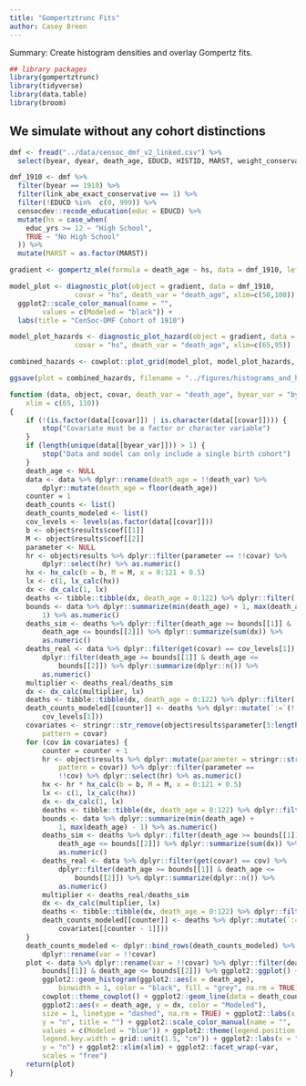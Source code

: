 ```yaml
---
title: "Gompertztrunc Fits"
author: Casey Breen
---
```


Summary: Create histogram densities and overlay Gompertz fits. 

```r
## library packages 
library(gompertztrunc)
library(tidyverse)
library(data.table)
library(broom)
```


## We simulate without any cohort distinctions

```r
dmf <- fread("../data/censoc_dmf_v2_linked.csv") %>% 
  select(byear, dyear, death_age, EDUCD, HISTID, MARST, weight_conservative, link_abe_exact_conservative)

dmf_1910 <- dmf %>% 
  filter(byear == 1910) %>%  
  filter(link_abe_exact_conservative == 1) %>% 
  filter(!EDUCD %in%  c(0, 999)) %>% 
  censocdev::recode_education(educ = EDUCD) %>% 
  mutate(hs = case_when(
    educ_yrs >= 12 ~ "High School", 
    TRUE ~ "No High School"
  )) %>% 
  mutate(MARST = as.factor(MARST))
```

```r
gradient <- gompertz_mle(formula = death_age ~ hs, data = dmf_1910, left_trunc = 1975, right_trunc = 2005) 
```

```r
model_plot <- diagnostic_plot(object = gradient, data = dmf_1910,
                covar = "hs", death_var = "death_age", xlim=c(50,100)) + 
  ggplot2::scale_color_manual(name = "", 
        values = c(Modeled = "black")) +
  labs(title = "CenSoc-DMF Cohort of 1910")

model_plot_hazards <- diagnostic_plot_hazard(object = gradient, data = dmf_1910,
                covar = "hs", death_var = "death_age", xlim=c(65,95))

combined_hazards <- cowplot::plot_grid(model_plot, model_plot_hazards, labels = "auto", nrow = 2)

ggsave(plot = combined_hazards, filename = "../figures/histograms_and_hazards.png", width = 10, height = 11)
```

```r
function (data, object, covar, death_var = "death_age", byear_var = "byear", 
    xlim = c(65, 110)) 
{
    if (!(is.factor(data[[covar]]) | is.character(data[[covar]]))) {
        stop("Covariate must be a factor or character variable")
    }
    if (length(unique(data[[byear_var]])) > 1) {
        stop("Data and model can only include a single birth cohort")
    }
    death_age <- NULL
    data <- data %>% dplyr::rename(death_age = !!death_var) %>% 
        dplyr::mutate(death_age = floor(death_age))
    counter = 1
    death_counts <- list()
    death_counts_modeled <- list()
    cov_levels <- levels(as.factor(data[[covar]]))
    b <- object$results$coef[[1]]
    M <- object$results$coef[[2]]
    parameter <- NULL
    hr <- object$results %>% dplyr::filter(parameter == !!covar) %>% 
        dplyr::select(hr) %>% as.numeric()
    hx <- hx_calc(b = b, M = M, x = 0:121 + 0.5)
    lx <- c(1, lx_calc(hx))
    dx <- dx_calc(1, lx)
    deaths <- tibble::tibble(dx, death_age = 0:122) %>% dplyr::filter(!is.na(dx))
    bounds <- data %>% dplyr::summarize(min(death_age) + 1, max(death_age) - 
        1) %>% as.numeric()
    deaths_sim <- deaths %>% dplyr::filter(death_age >= bounds[[1]] & 
        death_age <= bounds[[2]]) %>% dplyr::summarize(sum(dx)) %>% 
        as.numeric()
    deaths_real <- data %>% dplyr::filter(get(covar) == cov_levels[1]) %>% 
        dplyr::filter(death_age >= bounds[[1]] & death_age <= 
            bounds[[2]]) %>% dplyr::summarize(dplyr::n()) %>% 
        as.numeric()
    multiplier <- deaths_real/deaths_sim
    dx <- dx_calc(multiplier, lx)
    deaths <- tibble::tibble(dx, death_age = 0:122) %>% dplyr::filter(!is.na(dx))
    death_counts_modeled[[counter]] <- deaths %>% dplyr::mutate(`:=`(!!covar, 
        cov_levels[1]))
    covariates <- stringr::str_remove(object$results$parameter[3:length(object$results$parameter)], 
        pattern = covar)
    for (cov in covariates) {
        counter = counter + 1
        hr <- object$results %>% dplyr::mutate(parameter = stringr::str_remove(parameter, 
            pattern = covar)) %>% dplyr::filter(parameter == 
            !!cov) %>% dplyr::select(hr) %>% as.numeric()
        hx <- hr * hx_calc(b = b, M = M, x = 0:121 + 0.5)
        lx <- c(1, lx_calc(hx))
        dx <- dx_calc(1, lx)
        deaths <- tibble::tibble(dx, death_age = 0:122) %>% dplyr::filter(!is.na(dx))
        bounds <- data %>% dplyr::summarize(min(death_age) + 
            1, max(death_age) - 1) %>% as.numeric()
        deaths_sim <- deaths %>% dplyr::filter(death_age >= bounds[[1]] & 
            death_age <= bounds[[2]]) %>% dplyr::summarize(sum(dx)) %>% 
            as.numeric()
        deaths_real <- data %>% dplyr::filter(get(covar) == cov) %>% 
            dplyr::filter(death_age >= bounds[[1]] & death_age <= 
                bounds[[2]]) %>% dplyr::summarize(dplyr::n()) %>% 
            as.numeric()
        multiplier <- deaths_real/deaths_sim
        dx <- dx_calc(multiplier, lx)
        deaths <- tibble::tibble(dx, death_age = 0:122) %>% dplyr::filter(!is.na(dx))
        death_counts_modeled[[counter]] <- deaths %>% dplyr::mutate(`:=`(!!covar, 
            covariates[[counter - 1]]))
    }
    death_counts_modeled <- dplyr::bind_rows(death_counts_modeled) %>% 
        dplyr::rename(var = !!covar)
    plot <- data %>% dplyr::rename(var = !!covar) %>% dplyr::filter(death_age >= 
        bounds[[1]] & death_age <= bounds[[2]]) %>% ggplot2::ggplot() + 
        ggplot2::geom_histogram(ggplot2::aes(x = death_age), 
            binwidth = 1, color = "black", fill = "grey", na.rm = TRUE) + 
        cowplot::theme_cowplot() + ggplot2::geom_line(data = death_counts_modeled, 
        ggplot2::aes(x = death_age, y = dx, color = "Modeled"), 
        size = 1, linetype = "dashed", na.rm = TRUE) + ggplot2::labs(x = "Death Age", 
        y = "n", title = "") + ggplot2::scale_color_manual(name = "", 
        values = c(Modeled = "blue")) + ggplot2::theme(legend.position = "bottom", 
        legend.key.width = grid::unit(1.5, "cm")) + ggplot2::labs(x = "Death Age", 
        y = "n") + ggplot2::xlim(xlim) + ggplot2::facet_wrap(~var, 
        scales = "free")
    return(plot)
}
```

